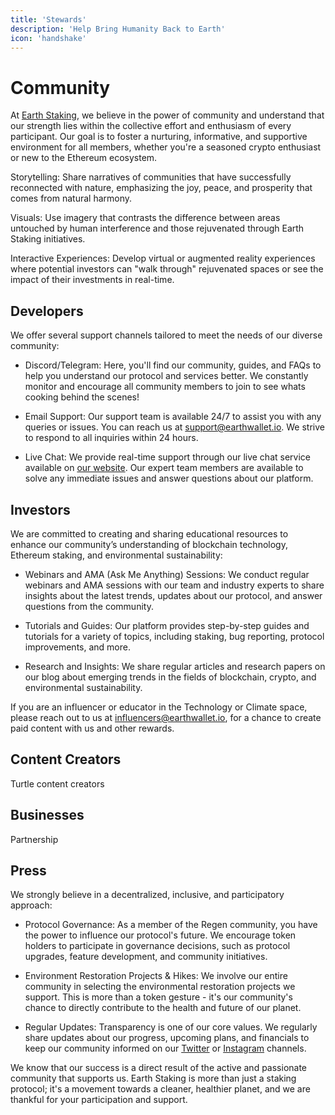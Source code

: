 ```yaml
---
title: 'Stewards'
description: 'Help Bring Humanity Back to Earth'
icon: 'handshake'
---
```


# Community

At [Earth Staking](earthstaking.com), we believe in the power of community and understand that our strength lies within the collective effort and enthusiasm of every participant. 
Our goal is to foster a nurturing, informative, and supportive environment for all members, whether you're a seasoned crypto enthusiast or new to the Ethereum ecosystem.

Storytelling: Share narratives of communities that have successfully reconnected with nature, emphasizing the joy, peace, and prosperity that comes from natural harmony.

Visuals: Use imagery that contrasts the difference between areas untouched by human interference and those rejuvenated through Earth Staking initiatives.

Interactive Experiences: Develop virtual or augmented reality experiences where potential investors can "walk through" rejuvenated spaces or see the impact of their investments in real-time.

## Developers

We offer several support channels tailored to meet the needs of our diverse community:

- Discord/Telegram: Here, you'll find our community, guides, and FAQs to help you understand our protocol and services better. We constantly monitor and encourage all community members to join to see whats cooking behind the scenes!

- Email Support: Our support team is available 24/7 to assist you with any queries or issues. You can reach us at support@earthwallet.io. We strive to respond to all inquiries within 24 hours.

- Live Chat: We provide real-time support through our live chat service available on [our website](earthwallet.io). Our expert team members are available to solve any immediate issues and answer questions about our platform.

## Investors

We are committed to creating and sharing educational resources to enhance our community’s understanding of blockchain technology, Ethereum staking, and environmental sustainability:

- Webinars and AMA (Ask Me Anything) Sessions: We conduct regular webinars and AMA sessions with our team and industry experts to share insights about the latest trends, updates about our protocol, and answer questions from the community.

- Tutorials and Guides: Our platform provides step-by-step guides and tutorials for a variety of topics, including staking, bug reporting, protocol improvements, and more.

- Research and Insights: We share regular articles and research papers on our blog about emerging trends in the fields of blockchain, crypto, and environmental sustainability.

If you are an influencer or educator in the Technology or Climate space, please reach out to us at influencers@earthwallet.io, for a chance to create paid content with us and other rewards.

## Content Creators

Turtle content creators

## Businesses

Partnership

## Press

We strongly believe in a decentralized, inclusive, and participatory approach:

- Protocol Governance: As a member of the Regen community, you have the power to influence our protocol's future. We encourage token holders to participate in governance decisions, such as protocol upgrades, feature development, and community initiatives.

- Environment Restoration Projects & Hikes: We involve our entire community in selecting the environmental restoration projects we support. This is more than a token gesture - it's our community's chance to directly contribute to the health and future of our planet.

- Regular Updates: Transparency is one of our core values. We regularly share updates about our progress, upcoming plans, and financials to keep our community informed on our [Twitter](https://twitter.com/earthether_) or [Instagram](https://instagram.com/earthether) channels.

We know that our success is a direct result of the active and passionate community that supports us. Earth Staking is more than just a staking protocol; it's a movement towards a cleaner, healthier planet, and we are thankful for your participation and support.